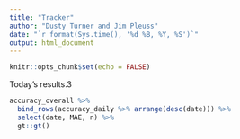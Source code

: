 ```yaml
---
title: "Tracker"
author: "Dusty Turner and Jim Pleuss"
date: "`r format(Sys.time(), '%d %B, %Y, %S')`"
output: html_document
---
```


```r
knitr::opts_chunk$set(echo = FALSE)
```

Today's results.3

```r
accuracy_overall %>% 
  bind_rows(accuracy_daily %>% arrange(desc(date))) %>%
  select(date, MAE, n) %>% 
  gt::gt()
```

